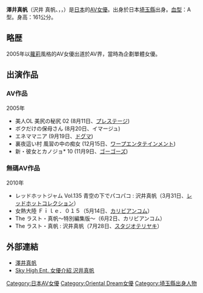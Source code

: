 {{AV女優|
|モデル名=沢井 真帆<br />Sawai Maho
|ふりがな=さわい まほ
|画像ファイル=
|別名=高原アヤ
|愛称=
|生年=1984
|生月=7
|生日=3
|出身地={{JPN}}・[[埼玉縣|埼玉縣]]
|血液型=
|時点=
|身長=161
|体重=
|バスト=83
|ウエスト=59
|ヒップ=85
|カップ=
|股下=
|靴=
|身体備考=
|ジャンル=[[色情片|色情片]]
|AV出演期間=2005年 -
|活動備考=
|他の活動=
|その他=
}}
{{Japanese|japanese=沢井 真帆|kana=さわい まほ|romaji=Sawai Maho}}

'''澤井真帆'''（沢井 真帆、{{lang-ja|さわい まほ}}，{{lang-en|Sawai Maho}}，{{bd|1984年|7月3日|}}）是[[日本|日本]]的[[AV女優|AV女優]]。出身於日本[[埼玉縣|埼玉縣]]出身。[[血型|血型]]：A型。身高：161公分。

== 略歴 ==
2005年以[[蘿莉|蘿莉]]風格的AV女優出道於AV界，當時為企劃單體女優。

== 出演作品 ==
=== AV作品 ===
;2005年
* 美人OL 美尻の秘尻 02 (8月11日、[[プレステージ|プレステージ]])
* ボクだけの保母さん (8月20日、イマージュ)
* エネママニア (9月19日、[[ドグマ_(アダルトビデオ)|ドグマ]])
* 裏夜這い村 風習の中の痴女 (12月15日、[[ワープエンタテインメント|ワープエンタテインメント]])
* 新・彼女とカノジョ* 10 (11月9日、[[ゴーゴーズ_(アダルトビデオ)|ゴーゴーズ]])

=== 無碼AV作品 ===
;2010年
* レッドホットジャム Vol.135 青空の下でパコパコ : 沢井真帆（3月31日、[[レッドホットコレクション|レッドホットコレクション]]）
* 女熱大陸 Ｆｉｌｅ．０１５（5月14日、[[カリビアンコム|カリビアンコム]]）
* The ラスト・真帆～特別編集版～（6月2日、カリビアンコム）
* The ラスト・真帆 : 沢井真帆（7月28日、[[スタジオテリヤキ|スタジオテリヤキ]]）

== 外部連結 ==
* [http://japanhdv.com/model/maho-sawai/ 澤井真帆] {{Wayback|url=http://japanhdv.com/model/maho-sawai/ |date=20180115144922 }}
* [https://web.archive.org/web/20100921000842/http://skyhighpremium.com/actress/catid_4-itemid_368.html Sky High Ent. 女優介紹 沢井真帆]

{{DEFAULTSORT:Sawai Maho}}
[[Category:日本AV女優|Category:日本AV女優]]
[[Category:Oriental_Dream女優|Category:Oriental Dream女優]]
[[Category:埼玉縣出身人物|Category:埼玉縣出身人物]]